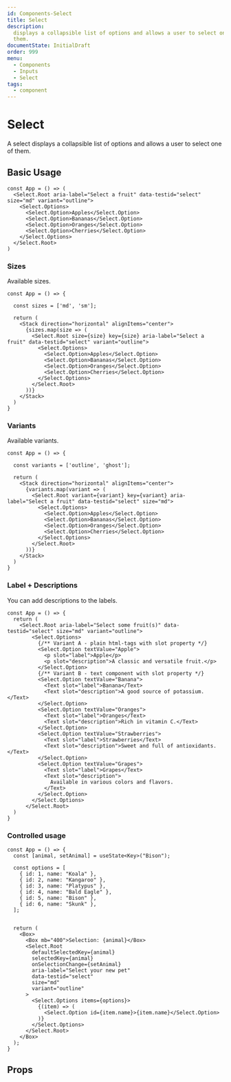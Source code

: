 ```yaml
---
id: Components-Select
title: Select
description:
  displays a collapsible list of options and allows a user to select one of
  them.
documentState: InitialDraft
order: 999
menu:
  - Components
  - Inputs
  - Select
tags:
  - component
---
```


# Select

A select displays a collapsible list of options and allows a user to select one
of them.

## Basic Usage

```jsx-live
const App = () => (
  <Select.Root aria-label="Select a fruit" data-testid="select" size="md" variant="outline">
    <Select.Options>
      <Select.Option>Apples</Select.Option>
      <Select.Option>Bananas</Select.Option>
      <Select.Option>Oranges</Select.Option>
      <Select.Option>Cherries</Select.Option>
    </Select.Options>
  </Select.Root>
)
```

### Sizes

Available sizes.

```jsx-live
const App = () => {

  const sizes = ['md', 'sm'];

  return (
    <Stack direction="horizontal" alignItems="center">
      {sizes.map(size => (
        <Select.Root size={size} key={size} aria-label="Select a fruit" data-testid="select" variant="outline">
          <Select.Options>
            <Select.Option>Apples</Select.Option>
            <Select.Option>Bananas</Select.Option>
            <Select.Option>Oranges</Select.Option>
            <Select.Option>Cherries</Select.Option>
          </Select.Options>
        </Select.Root>
      ))}
    </Stack>
  )
}
```

### Variants

Available variants.

```jsx-live
const App = () => {

  const variants = ['outline', 'ghost'];

  return (
    <Stack direction="horizontal" alignItems="center">
      {variants.map(variant => (
        <Select.Root variant={variant} key={variant} aria-label="Select a fruit" data-testid="select" size="md">
          <Select.Options>
            <Select.Option>Apples</Select.Option>
            <Select.Option>Bananas</Select.Option>
            <Select.Option>Oranges</Select.Option>
            <Select.Option>Cherries</Select.Option>
          </Select.Options>
        </Select.Root>
      ))}
    </Stack>
  )
}
```

### Label + Descriptions

You can add descriptions to the labels.

```jsx-live
const App = () => {
  return (
    <Select.Root aria-label="Select some fruit(s)" data-testid="select" size="md" variant="outline">
        <Select.Options>
          {/** Variant A - plain html-tags with slot property */}
          <Select.Option textValue="Apple">
            <p slot="label">Apple</p>
            <p slot="description">A classic and versatile fruit.</p>
          </Select.Option>
          {/** Variant B - text component with slot property */}
          <Select.Option textValue="Banana">
            <Text slot="label">Banana</Text>
            <Text slot="description">A good source of potassium.</Text>
          </Select.Option>
          <Select.Option textValue="Oranges">
            <Text slot="label">Oranges</Text>
            <Text slot="description">Rich in vitamin C.</Text>
          </Select.Option>
          <Select.Option textValue="Strawberries">
            <Text slot="label">Strawberries</Text>
            <Text slot="description">Sweet and full of antioxidants.</Text>
          </Select.Option>
          <Select.Option textValue="Grapes">
            <Text slot="label">Grapes</Text>
            <Text slot="description">
              Available in various colors and flavors.
            </Text>
          </Select.Option>
        </Select.Options>
      </Select.Root>
  )
}
```

### Controlled usage

```jsx-live
const App = () => {
  const [animal, setAnimal] = useState<Key>("Bison");

  const options = [
    { id: 1, name: "Koala" },
    { id: 2, name: "Kangaroo" },
    { id: 3, name: "Platypus" },
    { id: 4, name: "Bald Eagle" },
    { id: 5, name: "Bison" },
    { id: 6, name: "Skunk" },
  ];


  return (
    <Box>
      <Box mb="400">Selection: {animal}</Box>
      <Select.Root
        defaultSelectedKey={animal}
        selectedKey={animal}
        onSelectionChange={setAnimal}
        aria-label="Select your new pet"
        data-testid="select"
        size="md"
        variant="outline"
      >
        <Select.Options items={options}>
          {(item) => (
            <Select.Option id={item.name}>{item.name}</Select.Option>
          )}
        </Select.Options>
      </Select.Root>
    </Box>
  );
}
```

## Props

<PropTables
  root="Select"
  ids="SelectRoot, SelectOptions, SelectOptionGroup, SelectOption"
/>
